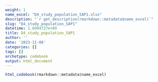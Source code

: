 ```yaml
---
weight: 1
name_excel: "D4_study_population_SAP1.xlsx"
description: "`r get_description(rmarkdown::metadata$name_excel)`"
slug: "D4_study_population_SAP1"
datetime: 1.6994727e+09
title: D4_study_population_SAP1
author: ''
date: '2023-11-08'
categories: []
tags: []
archetype: codebook
output: html_document
---
```


```r
html_codebook(rmarkdown::metadata$name_excel)
```
